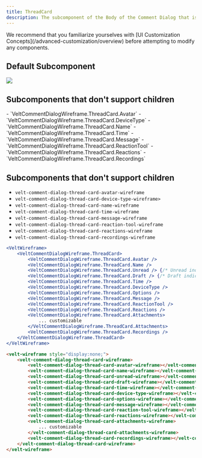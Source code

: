 ```yaml
---
title: ThreadCard
description: The subcomponent of the Body of the Comment Dialog that is used to show attachments added to a Comment reply.
---
```


<Note>
We recommend that you familiarize yourselves with [UI Customization Concepts](/advanced-customization/overview) before attempting to modify any components.
</Note>

## Default Subcomponent
![](/images/customization/threadcard-attachments.png)
## Subcomponents that don't support children
<Tabs>

<Tab title="React / Next.js">
- `VeltCommentDialogWireframe.ThreadCard.Avatar`
- `VeltCommentDialogWireframe.ThreadCard.DeviceType`
- `VeltCommentDialogWireframe.ThreadCard.Name`
- `VeltCommentDialogWireframe.ThreadCard.Time`
- `VeltCommentDialogWireframe.ThreadCard.Message`
- `VeltCommentDialogWireframe.ThreadCard.ReactionTool`
- `VeltCommentDialogWireframe.ThreadCard.Reactions`
- `VeltCommentDialogWireframe.ThreadCard.Recordings`

</Tab>
<Tab title="Other Frameworks">


## Subcomponents that don't support children

- `velt-comment-dialog-thread-card-avatar-wireframe`
- `velt-comment-dialog-thread-card-device-type-wireframe>`
- `velt-comment-dialog-thread-card-name-wireframe`
- `velt-comment-dialog-thread-card-time-wireframe`
- `velt-comment-dialog-thread-card-message-wireframe`
- `velt-comment-dialog-thread-card-reaction-tool-wireframe`
- `velt-comment-dialog-thread-card-reactions-wireframe`
- `velt-comment-dialog-thread-card-recordings-wireframe`

</Tab>

</Tabs>

<RequestExample>

```jsx React / Next.js
<VeltWireframe>
    <VeltCommentDialogWireframe.ThreadCard>
        <VeltCommentDialogWireframe.ThreadCard.Avatar />
        <VeltCommentDialogWireframe.ThreadCard.Name />
        <VeltCommentDialogWireframe.ThreadCard.Unread /> {/* Unread indicator */}
        <VeltCommentDialogWireframe.ThreadCard.Draft /> {/* Draft indicator */}
        <VeltCommentDialogWireframe.ThreadCard.Time />
        <VeltCommentDialogWireframe.ThreadCard.DeviceType />
        <VeltCommentDialogWireframe.ThreadCard.Options />
        <VeltCommentDialogWireframe.ThreadCard.Message />
        <VeltCommentDialogWireframe.ThreadCard.ReactionTool />
        <VeltCommentDialogWireframe.ThreadCard.Reactions />
        <VeltCommentDialogWireframe.ThreadCard.Attachments>
            ... customizable
        </VeltCommentDialogWireframe.ThreadCard.Attachments>    
        <VeltCommentDialogWireframe.ThreadCard.Recordings />
    </VeltCommentDialogWireframe.ThreadCard>
</VeltWireframe>
```

```HTML HTML
<velt-wireframe style="display:none;">
    <velt-comment-dialog-thread-card-wireframe>
        <velt-comment-dialog-thread-card-avatar-wireframe></velt-comment-dialog-thread-card-avatar-wireframe>
        <velt-comment-dialog-thread-card-name-wireframe></velt-comment-dialog-thread-card-name-wireframe>
        <velt-comment-dialog-thread-card-unread-wireframe></velt-comment-dialog-thread-card-unread-wireframe> <!-- Unread indicator -->
        <velt-comment-dialog-thread-card-draft-wireframe></velt-comment-dialog-thread-card-draft-wireframe> <!-- Draft indicator -->
        <velt-comment-dialog-thread-card-time-wireframe></velt-comment-dialog-thread-card-time-wireframe>
        <velt-comment-dialog-thread-card-device-type-wireframe></velt-comment-dialog-thread-card-device-type-wireframe>
        <velt-comment-dialog-thread-card-options-wireframe></velt-comment-dialog-thread-card-options-wireframe>
        <velt-comment-dialog-thread-card-message-wireframe></velt-comment-dialog-thread-card-message-wireframe>
        <velt-comment-dialog-thread-card-reaction-tool-wireframe></velt-comment-dialog-thread-card-reaction-tool-wireframe>
        <velt-comment-dialog-thread-card-reactions-wireframe></velt-comment-dialog-thread-card-reactions-wireframe>
        <velt-comment-dialog-thread-card-attachments-wireframe>
            ... customizable
        </velt-comment-dialog-thread-card-attachments-wireframe>
        <velt-comment-dialog-thread-card-recordings-wireframe></velt-comment-dialog-thread-card-recordings-wireframe>
    </velt-comment-dialog-thread-card-wireframe>
</velt-wireframe>
```

</RequestExample>
